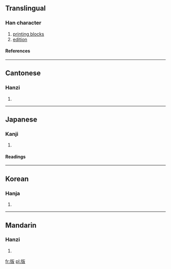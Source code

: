 ==Translingual==
===Han character===
{{Han char|rn=91|rad=片|as=04|sn=8|four=2104<sub>7</sub>|canj=中中竹水 (LLHE), 中弓竹水 (LNHE), X中弓竹水 (XLNHE)}}
# [[printing block]]s
# [[edition]]
====References====
{{Han ref|kx=0693.030|dkj=19817|dj=1106.030|hdz=32015.040|uh=7248|ud=29256|bh=AAA9|bd=43689}}

----
==Cantonese==
===Hanzi===
{{yue-hanzi|jyut=|y=baan2}}
# {{defn|Cantonese}}

----
==Japanese==
===Kanji===
{{ja-kanji|grade=5|rs=片04}}
# {{defn|Japanese}} 
====Readings====
{{ja-readings|on=[[はん]] (han)|kun=[[いた]] (ita), [[ふだ]] (fuda)}}

----
==Korean==
===Hanja===
{{ko-hanja|hangeul=판|eumhun=|rv=pan|mr=p'an|y=phan}}
# {{defn|Korean}}

----
==Mandarin==
===Hanzi===
{{cmn-hanzi|pin=[[bǎn]] ([[ban3]]), [[cōng]] ([[cong1]])|wg=pan<sup>3</sup>, ts'ung<sup>1</sup>}}
# {{defn|Mandarin}}

[[fr:版]]
[[pl:版]]